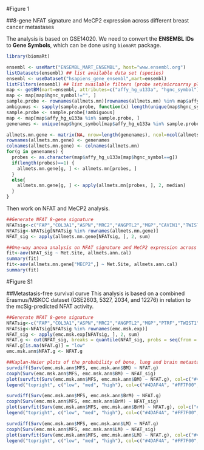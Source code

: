 #Figure 1

##8-gene NFAT signature and MeCP2 expression across different breast cancer metastases

The analysis is based on GSE14020. We need to convert the **ENSEMBL IDs** to **Gene Symbols**, which can be done using `biomaRt` package.

```{r}
library(biomaRt)

ensembl <- useMart("ENSEMBL_MART_ENSEMBL", host="www.ensembl.org")
listDatasets(ensembl) ## list available data set (species)
ensembl <- useDataset("hsapiens_gene_ensembl",mart=ensembl)
listFilters(ensembl) ## list available filters (probe set/microarray platform)
map <- getBM(mart=ensembl, attributes=c("affy_hg_u133a", "hgnc_symbol"), filters="affy_hg_u133a", values=rownames(allmets.mn))
map <- map[map$hgnc_symbol!="", ]
sample.probe <- rownames(allmets.mn)[rownames(allmets.mn) %in% map$affy_hg_u133a]
ambiguous <- sapply(sample.probe, function(x) length(unique(map$hgnc_symbol[map$affy_hg_u133a==x]))>1) ## remove probes that map to multiple genes
sample.probe <- sample.probe[!ambiguous]
map <- map[map$affy_hg_u133a %in% sample.probe, ]
genenames <- unique(map$hgnc_symbol[map$affy_hg_u133a %in% sample.probe])

allmets.mn.gene <- matrix(NA, nrow=length(genenames), ncol=ncol(allmets.mn))
rownames(allmets.mn.gene) <- genenames
colnames(allmets.mn.gene) <- colnames(allmets.mn)
for(g in genenames) {
  probes <- as.character(map$affy_hg_u133a[map$hgnc_symbol==g])
  if(length(probes)==1) {
    allmets.mn.gene[g, ] <- allmets.mn[probes, ]
  }
  else{
    allmets.mn.gene[g, ] <- apply(allmets.mn[probes, ], 2, median)
  }
}
```

Then work on NFAT and MeCP2 analysis.

```{r}
##Generate NFAT 8-gene signature
NFATsig<-c("FAP","COL3A1","ASPN","MRC2","ANGPTL2","MGP","CAVIN1","TWIST1")
NFATsig<-NFATsig[NFATsig %in% rownames(allmets.mn.gene)]
NFAT_sig <- apply(allmets.mn.gene[NFATsig, ], 2, sum)

##One-way anova analysis on NFAT signature and MeCP2 expression across different metastasis
fit<-aov(NFAT_sig ~ Met.Site, allmets.ann.cal)
summary(fit)
fit<-aov(allmets.mn.gene["MECP2",] ~ Met.Site, allmets.ann.cal)
summary(fit)
```

#Figure S1

##Metastasis-free survival curve
This analysis is based on a combined Erasmus/MSKCC dataset (GSE2603, 5327, 2034, and 12276) in relation to the mcSig-predicted NFAT activity.

```{r}
##Generate NFAT 8-gene signature
NFATsig<-c("FAP","COL3A1","ASPN","MRC2","ANGPTL2","MGP","PTRF","TWIST1")
NFATsig<-NFATsig[NFATsig %in% rownames(emc.msk.exp)]
NFAT_sig <- apply(emc.msk.exp[NFATsig, ], 2, sum)
NFAT.g <- cut(NFAT_sig, breaks = quantile(NFAT_sig, probs = seq(from = 0, to = 1, by = 1/3)), labels = c("low", "med", "high"))
NFAT.g[is.na(NFAT.g)] = "low"
emc.msk.ann$NFAT.g <- NFAT.g

##Kaplan-Meier plots of the probability of bone, lung and brain metastasis-free survival
survdiff(Surv(emc.msk.ann$MFS, emc.msk.ann$BM) ~ NFAT.g)
coxph(Surv(emc.msk.ann$MFS, emc.msk.ann$BM) ~ NFAT_sig)
plot(survfit(Surv(emc.msk.ann$MFS, emc.msk.ann$BM) ~ NFAT.g), col=c("#4DAF4A", "#FF7F00", "#E41A1C"), lty=1, xlab = "Months", ylab = "Metastasis-Free Survival prob.", ylim=c(0, 1), main="NFATsig in Bone Metastasis", mark.time=T)
legend("topright", c("low", "med", "high"), col=c("#4DAF4A", "#FF7F00", "#E41A1C"), lty=1, bty = "n")

survdiff(Surv(emc.msk.ann$MFS, emc.msk.ann$BrM) ~ NFAT.g)
coxph(Surv(emc.msk.ann$MFS, emc.msk.ann$BrM) ~ NFAT_sig)
plot(survfit(Surv(emc.msk.ann$MFS, emc.msk.ann$BrM) ~ NFAT.g), col=c("#4DAF4A", "#FF7F00", "#E41A1C"), lty=1, xlab = "Months", ylab = "Metastasis-Free Survival prob.", ylim=c(0, 1), main="NFATsig in Brain Metastasis", mark.time=T)
legend("topright", c("low", "med", "high"), col=c("#4DAF4A", "#FF7F00", "#E41A1C"), lty=1, bty = "n")

survdiff(Surv(emc.msk.ann$MFS, emc.msk.ann$LM) ~ NFAT.g)
coxph(Surv(emc.msk.ann$MFS, emc.msk.ann$LM) ~ NFAT_sig)
plot(survfit(Surv(emc.msk.ann$MFS, emc.msk.ann$LM) ~ NFAT.g), col=c("#4DAF4A", "#FF7F00", "#E41A1C"), lty=1, xlab = "Months", ylab = "Metastasis-Free Survival prob.", ylim=c(0, 1), main="NFATsig in Lung Metastasis", mark.time=T)
legend("topright", c("low", "med", "high"), col=c("#4DAF4A", "#FF7F00", "#E41A1C"), lty=1, bty = "n")
```
